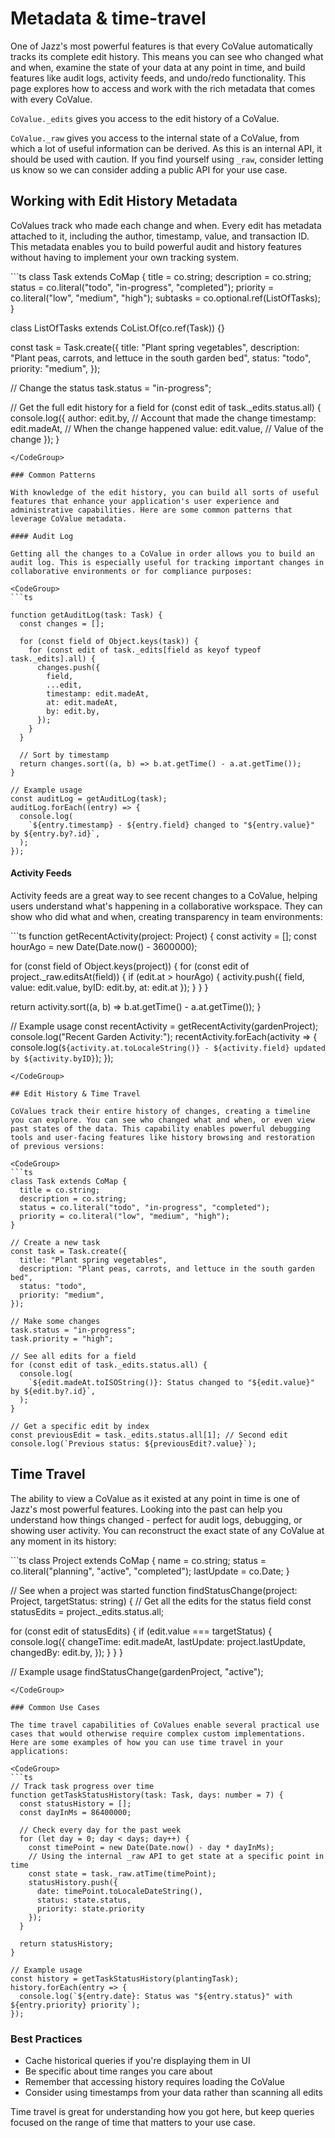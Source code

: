 

# Metadata & time-travel

One of Jazz's most powerful features is that every CoValue automatically tracks its complete edit history. This means you can see who changed what and when, examine the state of your data at any point in time, and build features like audit logs, activity feeds, and undo/redo functionality. This page explores how to access and work with the rich metadata that comes with every CoValue.

`CoValue._edits` gives you access to the edit history of a CoValue.

`CoValue._raw` gives you access to the internal state of a CoValue, from which a lot of useful information can be derived. As this is an internal API, it should be used with caution. If you find yourself using `_raw`, consider letting us know so we can consider adding a public API for your use case.

## Working with Edit History Metadata

CoValues track who made each change and when. Every edit has metadata attached to it, including the author, timestamp, value, and transaction ID. This metadata enables you to build powerful audit and history features without having to implement your own tracking system.

<CodeGroup>
```ts
class Task extends CoMap {
  title = co.string;
  description = co.string;
  status = co.literal("todo", "in-progress", "completed");
  priority = co.literal("low", "medium", "high");
  subtasks = co.optional.ref(ListOfTasks);
}

class ListOfTasks extends CoList.Of(co.ref(Task)) {}

const task = Task.create({
  title: "Plant spring vegetables",
  description: "Plant peas, carrots, and lettuce in the south garden bed",
  status: "todo",
  priority: "medium",
});

// Change the status
task.status = "in-progress";

// Get the full edit history for a field
for (const edit of task._edits.status.all) {
  console.log({
    author: edit.by,        // Account that made the change
    timestamp: edit.madeAt, // When the change happened
    value: edit.value,      // Value of the change
  });
}
```
</CodeGroup>

### Common Patterns

With knowledge of the edit history, you can build all sorts of useful features that enhance your application's user experience and administrative capabilities. Here are some common patterns that leverage CoValue metadata.

#### Audit Log

Getting all the changes to a CoValue in order allows you to build an audit log. This is especially useful for tracking important changes in collaborative environments or for compliance purposes:

<CodeGroup>
```ts

function getAuditLog(task: Task) {
  const changes = [];

  for (const field of Object.keys(task)) {
    for (const edit of task._edits[field as keyof typeof task._edits].all) {
      changes.push({
        field,
        ...edit,
        timestamp: edit.madeAt,
        at: edit.madeAt,
        by: edit.by,
      });
    }
  }

  // Sort by timestamp
  return changes.sort((a, b) => b.at.getTime() - a.at.getTime());
}

// Example usage
const auditLog = getAuditLog(task);
auditLog.forEach((entry) => {
  console.log(
    `${entry.timestamp} - ${entry.field} changed to "${entry.value}" by ${entry.by?.id}`,
  );
});
```
</CodeGroup>

#### Activity Feeds

Activity feeds are a great way to see recent changes to a CoValue, helping users understand what's happening in a collaborative workspace. They can show who did what and when, creating transparency in team environments:

<CodeGroup>
```ts
function getRecentActivity(project: Project) {
  const activity = [];
  const hourAgo = new Date(Date.now() - 3600000);
  
  for (const field of Object.keys(project)) {
    for (const edit of project._raw.editsAt(field)) {
      if (edit.at > hourAgo) {
        activity.push({
          field,
          value: edit.value,
          byID: edit.by,
          at: edit.at
        });
      } 
    }
  }
  
  return activity.sort((a, b) => b.at.getTime() - a.at.getTime());
}

// Example usage
const recentActivity = getRecentActivity(gardenProject);
console.log("Recent Garden Activity:");
recentActivity.forEach(activity => {
  console.log(`${activity.at.toLocaleString()} - ${activity.field} updated by ${activity.byID}`);
});
```
</CodeGroup>

## Edit History & Time Travel

CoValues track their entire history of changes, creating a timeline you can explore. You can see who changed what and when, or even view past states of the data. This capability enables powerful debugging tools and user-facing features like history browsing and restoration of previous versions:

<CodeGroup> 
```ts
class Task extends CoMap {
  title = co.string;
  description = co.string;
  status = co.literal("todo", "in-progress", "completed");
  priority = co.literal("low", "medium", "high");
}

// Create a new task
const task = Task.create({
  title: "Plant spring vegetables",
  description: "Plant peas, carrots, and lettuce in the south garden bed",
  status: "todo",
  priority: "medium",
});

// Make some changes
task.status = "in-progress";
task.priority = "high";

// See all edits for a field
for (const edit of task._edits.status.all) {
  console.log(
    `${edit.madeAt.toISOString()}: Status changed to "${edit.value}" by ${edit.by?.id}`,
  );
}

// Get a specific edit by index
const previousEdit = task._edits.status.all[1]; // Second edit
console.log(`Previous status: ${previousEdit?.value}`);
```
</CodeGroup>

## Time Travel

The ability to view a CoValue as it existed at any point in time is one of Jazz's most powerful features. Looking into the past can help you understand how things changed - perfect for audit logs, debugging, or showing user activity. You can reconstruct the exact state of any CoValue at any moment in its history:

<CodeGroup>
```ts
class Project extends CoMap {
  name = co.string;
  status = co.literal("planning", "active", "completed");
  lastUpdate = co.Date;
}

// See when a project was started
function findStatusChange(project: Project, targetStatus: string) {
  // Get all the edits for the status field
  const statusEdits = project._edits.status.all;
  
  for (const edit of statusEdits) {
    if (edit.value === targetStatus) {
      console.log({
        changeTime: edit.madeAt,
        lastUpdate: project.lastUpdate,
        changedBy: edit.by,
      });
    }
  }
}

// Example usage
findStatusChange(gardenProject, "active");
```
</CodeGroup>

### Common Use Cases

The time travel capabilities of CoValues enable several practical use cases that would otherwise require complex custom implementations. Here are some examples of how you can use time travel in your applications:

<CodeGroup>
```ts
// Track task progress over time
function getTaskStatusHistory(task: Task, days: number = 7) {
  const statusHistory = [];
  const dayInMs = 86400000;
  
  // Check every day for the past week
  for (let day = 0; day < days; day++) {
    const timePoint = new Date(Date.now() - day * dayInMs);
    // Using the internal _raw API to get state at a specific point in time
    const state = task._raw.atTime(timePoint);
    statusHistory.push({
      date: timePoint.toLocaleDateString(),
      status: state.status,
      priority: state.priority
    });
  }
  
  return statusHistory;
}

// Example usage
const history = getTaskStatusHistory(plantingTask);
history.forEach(entry => {
  console.log(`${entry.date}: Status was "${entry.status}" with ${entry.priority} priority`);
});
```
</CodeGroup>

### Best Practices

- Cache historical queries if you're displaying them in UI
- Be specific about time ranges you care about
- Remember that accessing history requires loading the CoValue
- Consider using timestamps from your data rather than scanning all edits

Time travel is great for understanding how you got here, but keep queries focused on the range of time that matters to your use case.